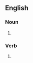 ==English==

===Noun===
{{en-noun}}

# {{obsolete spelling of|[[work]]}}

===Verb===
{{infl|en|verb}}

# {{obsolete spelling of|[[work]]}}